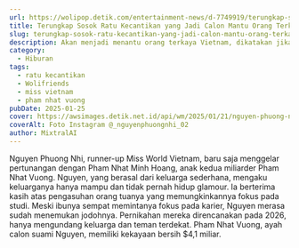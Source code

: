 ```yaml
---
url: https://wolipop.detik.com/entertainment-news/d-7749919/terungkap-sosok-ratu-kecantikan-yang-jadi-calon-mantu-orang-terkaya-vietnam
title: Terungkap Sosok Ratu Kecantikan yang Jadi Calon Mantu Orang Terkaya Vietnam
slug: terungkap-sosok-ratu-kecantikan-yang-jadi-calon-mantu-orang-terkaya-vietnam
description: Akan menjadi menantu orang terkaya Vietnam, dikatakan jika ratu kecantikan ini berasal dari keluarga sederhana.
category:
  - Hiburan
tags:
  - ratu kecantikan
  - Wolifriends
  - miss vietnam
  - pham nhat vuong
pubDate: 2025-01-25
cover: https://awsimages.detik.net.id/api/wm/2025/01/21/nguyen-phuong-nhi-6_169.jpeg?wid=54&w=650&v=1&t=jpeg
coverAlt: Foto Instagram @_nguyenphuongnhi_02
author: MixtralAI
---
```

Nguyen Phuong Nhi, runner-up Miss World Vietnam, baru saja menggelar pertunangan dengan Pham Nhat Minh Hoang, anak kedua miliarder Pham Nhat Vuong. Nguyen, yang berasal dari keluarga sederhana, mengaku keluarganya hanya mampu dan tidak pernah hidup glamour. Ia berterima kasih atas pengasuhan orang tuanya yang memungkinkannya fokus pada studi. Meski ibunya sempat memintanya fokus pada karier, Nguyen merasa sudah menemukan jodohnya. Pernikahan mereka direncanakan pada 2026, hanya mengundang keluarga dan teman terdekat. Pham Nhat Vuong, ayah calon suami Nguyen, memiliki kekayaan bersih $4,1 miliar.
